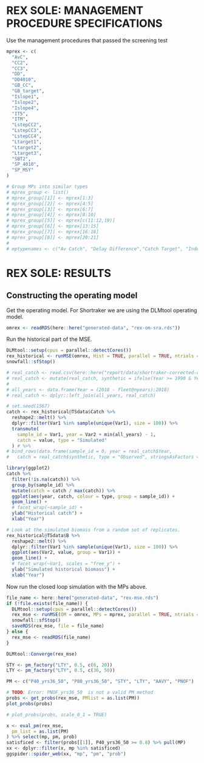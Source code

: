 \newpage

# REX SOLE: MANAGEMENT PROCEDURE SPECIFICATIONS {#app:desc-mp-rex}

Use the management procedures that passed the screening test

```r
mprex <- c(
  "AvC",
  "CC2",
  "CC3",
  "DD",
  "DD4010",
  "GB_CC",
  "GB_target",
  "Islope1",
  "Islope2",
  "Islope4",
  "IT5",
  "ITM",
  "LstepCC2",
  "LstepCC3",
  "LstepCC4",
  "Ltarget1",
  "Ltarget2",
  "Ltarget3",
  "SBT2",
  "SP_4010",
  "SP_MSY"
)

# Group MPs into similar types
# mprex_group <- list()
# mprex_group[[1]] <- mprex[1:3]
# mprex_group[[2]] <- mprex[4:5]
# mprex_group[[3]] <- mprex[6:7]
# mprex_group[[4]] <- mprex[8:10]
# mprex_group[[5]] <- mprex[c(11:12,19)]
# mprex_group[[6]] <- mprex[13:15]
# mprex_group[[7]] <- mprex[16:18]
# mprex_group[[8]] <- mprex[20:21]
#
# mptypenames <- c("Av Catch", "Delay Difference","Catch Target", "Index Slope", "Index Target","Stepwise Constant Catch", "Length Target","Surplus Production")
```

# REX SOLE: RESULTS 

## Constructing the operating model

Get the operating model. For Shortraker we are using the DLMtool operating model.

```r
omrex <- readRDS(here::here("generated-data", "rex-om-sra.rds"))
```

\newpage

Run the historical part of the MSE. 

```r
DLMtool::setup(cpus = parallel::detectCores())
rex_historical <- runMSE(omrex, Hist = TRUE, parallel = TRUE, ntrials = 1000)
snowfall::sfStop()

# real_catch <- read.csv(here::here("report/data/shortraker-corrected-catch.csv"))
# real_catch <- mutate(real_catch, synthetic = ifelse(Year >= 1990 & Year <= 1995, Predicted.catch, Observed.catch))
#
# all_years <- data.frame(Year = (2018 - fleet@nyears):2018)
# real_catch <- dplyr::left_join(all_years, real_catch)

# set.seed(1567)
catch <- rex_historical@TSdata$Catch %>%
  reshape2::melt() %>%
  dplyr::filter(Var1 %in% sample(unique(Var1), size = 100)) %>%
  transmute(
    sample_id = Var1, year = Var2 + min(all_years) - 1,
    catch = value, type = "Simulated"
  ) # %>%
# bind_rows(data.frame(sample_id = 0, year = real_catch$Year,
#   catch = real_catch$synthetic, type = "Observed", stringsAsFactors = FALSE))

library(ggplot2)
catch %>%
  filter(!is.na(catch)) %>%
  group_by(sample_id) %>%
  mutate(catch = catch / max(catch)) %>%
  ggplot(aes(year, catch, colour = type, group = sample_id)) +
  geom_line() +
  # facet_wrap(~sample_id) +
  ylab("Historical catch") +
  xlab("Year")

# Look at the simulated biomass from a random set of replicates.
rex_historical@TSdata$B %>%
  reshape2::melt() %>%
  dplyr::filter(Var1 %in% sample(unique(Var1), size = 100)) %>%
  ggplot(aes(Var2, value, group = Var1)) +
  geom_line() +
  # facet_wrap(~Var1, scales = "free_y") +
  ylab("Simulated historical biomass") +
  xlab("Year")
```

\newpage

Now run the closed loop simulation with the MPs above.

```r
file_name <- here::here("generated-data", "rex-mse.rds")
if (!file.exists(file_name)) {
  DLMtool::setup(cpus = parallel::detectCores())
  rex_mse <- runMSE(OM = omrex, MPs = mprex, parallel = TRUE, ntrials = 1000)
  snowfall::sfStop()
  saveRDS(rex_mse, file = file_name)
} else {
  rex_mse <- readRDS(file_name)
}
```

```r
DLMtool::Converge(rex_mse)
```

```r
STY <- pm_factory("LTY", 0.5, c(6, 20))
LTY <- pm_factory("LTY", 0.5, c(36, 50))

PM <- c("P40_yrs36_50", "P80_yrs36_50", "STY", "LTY", "AAVY", "PNOF")

# TODO: Error: PNOF_yrs36_50  is not a valid PM method
probs <- get_probs(rex_mse, PMlist = as.list(PM))
plot_probs(probs)
```

```r
# plot_probs(probs, scale_0_1 = TRUE)
```

```r
x <- eval_pm(rex_mse,
  pm_list = as.list(PM)
) %>% select(mp, pm, prob)
satisficed <- filter(probs[[1]], P40_yrs36_50 >= 0.8) %>% pull(MP)
xx <- dplyr::filter(x, mp %in% satisficed)
ggspider::spider_web(xx, "mp", "pm", "prob")
```

